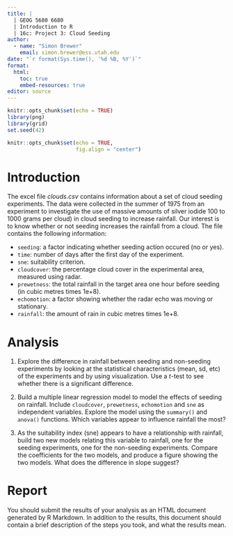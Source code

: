 ```yaml
---
title: |
  | GEOG 5680 6680
  | Introduction to R
  | 16c: Project 3: Cloud Seeding
author: 
  - name: "Simon Brewer"
    email: simon.brewer@ess.utah.edu
date: "`r format(Sys.time(), '%d %B, %Y')`"
format:
  html:
    toc: true
    embed-resources: true
editor: source
---
```


```r
knitr::opts_chunk$set(echo = TRUE)
library(png)
library(grid)
set.seed(42)
```

```r

knitr::opts_chunk$set(echo = TRUE,
                      fig.align = "center")

```

# Introduction

The excel file *clouds.csv* contains information about a set of cloud seeding experiments. The data were collected in the summer of 1975 from an experiment to investigate the use of massive amounts of silver iodide 100 to 1000 grams per cloud) in cloud seeding to increase rainfall. Our interest is to know whether or not seeding increases the rainfall from a cloud. The file contains the following information:

- `seeding`: a factor indicating whether seeding action occured (no or yes).
- `time`: number of days after the first day of the experiment.
- `sne`: suitability criterion.
- `cloudcover`: the percentage cloud cover in the experimental area, measured using radar.
- `prewetness`: the total rainfall in the target area one hour before seeding (in cubic metres times 1e+8).
- `echomotion`: a factor showing whether the radar echo was moving or stationary.
- `rainfall`: the amount of rain in cubic metres times 1e+8.

# Analysis

1. Explore the difference in rainfall between seeding and non-seeding experiments by looking at the statistical characteristics (mean, sd, etc) of the experiments and by using visualization. Use a *t*-test to see whether there is a significant difference.

2. Build a multiple linear regression model to model the effects of seeding on rainfall. Include `cloudcover`, `prewetness`, `echomotion` and `sne` as independent variables. Explore the model using the `summary()` and `anova()` functions. Which variables appear to influence rainfall the most? 

3. As the suitability index (sne) appears to have a relationship with rainfall, build two new models relating this variable to rainfall, one for the seeding experiments, one for the non-seeding experiments. Compare the coefficients for the two models, and produce a figure showing the two models. What does the difference in slope suggest?

# Report

You should submit the results of your analysis as an HTML document generated by R Markdown. In addition to the results, this document should contain a brief description of the steps you took, and what the results mean. 
